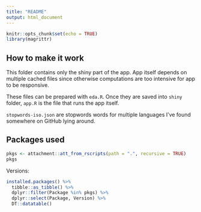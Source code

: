 ```yaml
---
title: "README"
output: html_document
---
```


```r
knitr::opts_chunk$set(echo = TRUE)
library(magrittr)
```

## How to make it work

This folder contains only the shiny part of the app. App itself depends on multiple cached files since otherwise computations are too intensive for app to be responsive.

These files can be prepared with `eda.R`. Once they are saved into `shiny` folder, `app.R` is the file that runs the app itself.

`stopwords-iso.json` are stopwords words for multiple languages I've found somewhere on GitHub lying around.

## Packages used

```r
pkgs <- attachment::att_from_rscripts(path = ".", recursive = TRUE)
pkgs
```

Versions:

```r
installed.packages() %>%
  tibble::as_tibble() %>%
  dplyr::filter(Package %in% pkgs) %>%
  dplyr::select(Package, Version) %>%
  DT::datatable()
```

